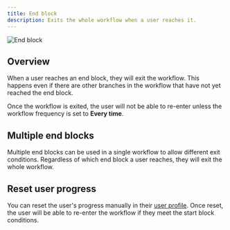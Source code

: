 ```yaml
---
title: End block
description: Exits the whole workflow when a user reaches it.
---
```


![End block](/blocks/end.png)

## Overview

When a user reaches an end block, they will exit the workflow. This happens even if there are other branches in the workflow that have not yet reached the end block.

Once the workflow is exited, the user will not be able to re-enter unless the workflow frequency is set to **Every time**.

## Multiple end blocks

Multiple end blocks can be used in a single workflow to allow different exit conditions. Regardless of which end block a user reaches, they will exit the whole workflow.

## Reset user progress

You can reset the user's progress manually in their [user profile](/users/overview). Once reset, the user will be able to re-enter the workflow if they meet the start block conditions.
